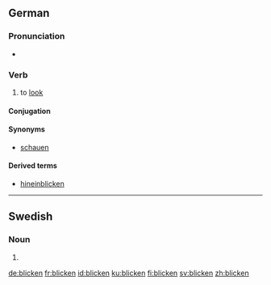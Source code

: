 ==German==

===Pronunciation===
* {{IPA|/ˈblɪkŋ̩/|/ˈblɪkən/|lang=de}}

===Verb===
{{infl|de|verb}}

# to [[look]]

====Conjugation====
{{de-conj-weak|blick|geblickt|haben}}

====Synonyms====
* [[schauen]]

====Derived terms====
* [[hineinblicken]]

----

==Swedish==

===Noun===
{{infl|sv|noun form}}

# {{sv-noun-form-def|blick}}

[[de:blicken]]
[[fr:blicken]]
[[id:blicken]]
[[ku:blicken]]
[[fi:blicken]]
[[sv:blicken]]
[[zh:blicken]]